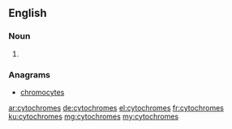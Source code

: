 ==English==

===Noun===
{{head|en|noun plural form}}

# {{plural of|cytochrome|lang=en}}

===Anagrams===
* [[chromocytes#English|chromocytes]]

[[ar:cytochromes]]
[[de:cytochromes]]
[[el:cytochromes]]
[[fr:cytochromes]]
[[ku:cytochromes]]
[[mg:cytochromes]]
[[my:cytochromes]]